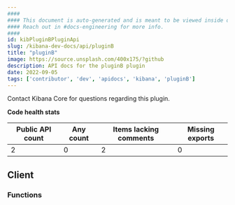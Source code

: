 ```yaml
---
####
#### This document is auto-generated and is meant to be viewed inside our experimental, new docs system.
#### Reach out in #docs-engineering for more info.
####
id: kibPluginBPluginApi
slug: /kibana-dev-docs/api/pluginB
title: "pluginB"
image: https://source.unsplash.com/400x175/?github
description: API docs for the pluginB plugin
date: 2022-09-05
tags: ['contributor', 'dev', 'apidocs', 'kibana', 'pluginB']
---
```




Contact Kibana Core for questions regarding this plugin.

**Code health stats**

| Public API count  | Any count | Items lacking comments | Missing exports |
|-------------------|-----------|------------------------|-----------------|
| 2 | 0 | 2 | 0 |

## Client

### Functions
<DocDefinitionList data={pluginBObj.client.functions}/>

